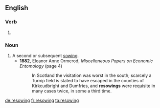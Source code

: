 ==English==

===Verb===
{{head|en|present participle}}

# {{present participle of|resow|lang=en}}

===Noun===
{{en-noun}}

# A second or subsequent [[sowing]].
#* '''1882''', Eleanor Anne Ormerod, ''Miscellaneous Papers on Economic Entomology'' (page 4)
#*: In Scotland the visitation was worst in the south; scarcely a Turnip field is stated to have escaped in the counties of Kirkcudbright and Dumfries, and '''resowings''' were requisite in many cases twice, in some a third time.

[[de:resowing]]
[[fr:resowing]]
[[ta:resowing]]